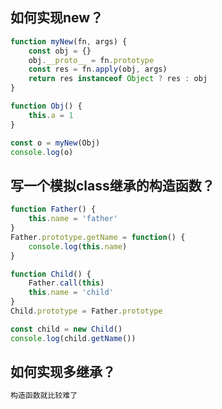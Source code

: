 ## 如何实现new？
```js
function myNew(fn, args) {
    const obj = {}
    obj.__proto__ = fn.prototype
    const res = fn.apply(obj, args)
    return res instanceof Object ? res : obj
}

function Obj() {
    this.a = 1
}

const o = myNew(Obj)
console.log(o)
```
## 写一个模拟class继承的构造函数？
```js
function Father() {
    this.name = 'father'
}
Father.prototype.getName = function() {
    console.log(this.name)
}

function Child() {
    Father.call(this)
    this.name = 'child'
}
Child.prototype = Father.prototype

const child = new Child()
console.log(child.getName())
```
## 如何实现多继承？
```js
构造函数就比较难了
```


